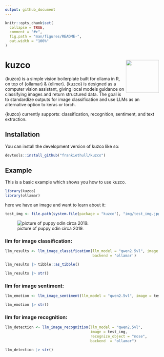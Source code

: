 ```yaml
---
output: github_document
---
```


<!-- README.md is generated from README.Rmd. Please edit that file -->

```r
knitr::opts_chunk$set(
  collapse = TRUE,
  comment = "#>",
  fig.path = "man/figures/README-",
  out.width = "100%"
)
```

# kuzco <img src="man/figures/logo.png" align="right" height="108" alt="" />

<!-- badges: start -->
<!-- badges: end -->

{kuzco} is a simple vision boilerplate built for ollama in R, on top of {ollamar} & {ellmer}. {kuzco} is designed as a computer vision assistant, giving local models guidance on classifying images and return structured data. The goal is to standardize outputs for image classification and use LLMs as an alternative option to keras or torch. 

{kuzco} currently supports: classification, recognition, sentiment, and text extraction.

## Installation

You can install the development version of kuzco like so:

``` r
devtools::install_github("frankiethull/kuzco")
```

## Example

This is a basic example which shows you how to use kuzco.
```r
library(kuzco)
library(ollamar)
```

here we have an image and want to learn about it:
```r
test_img <- file.path(system.file(package = "kuzco"), "img/test_img.jpg") 
```

![picture of puppy odin circa 2019.](https://raw.githubusercontent.com/frankiethull/kuzco/refs/heads/main/inst/img/test_img.jpg)

### llm for image classification:
```r
llm_results <- llm_image_classification(llm_model = "qwen2.5vl", image = test_img, 
                                        backend = 'ollamar')
```

```r
llm_results |> tibble::as_tibble()
```

```r
llm_results |> str()
```

### llm for image sentiment:
```r
llm_emotion <- llm_image_sentiment(llm_model = "qwen2.5vl", image = test_img)

llm_emotion |> str()
```

### llm for image recognition:
```r
llm_detection <- llm_image_recognition(llm_model = "qwen2.5vl", 
                                       image = test_img,
                                       recognize_object = "nose",
                                       backend  = "ollamar")

llm_detection |> str()
```

